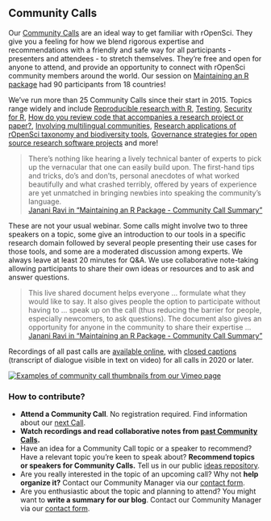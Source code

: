 ## Community Calls {#commcalls}


Our [Community Calls](https://ropensci.org/commcalls/) are an ideal way to get familiar with rOpenSci.
They give you a feeling for how we blend rigorous expertise and recommendations with a friendly and safe way for all participants - presenters and attendees - to stretch themselves. 
They're free and open for anyone to attend, and provide an opportunity to connect with rOpenSci community members around the world. 
Our session on [Maintaining an R package](https://ropensci.org/commcalls/2020-03-18/) had 90 participants from 18 countries!

We've run more than 25 Community Calls since their start in 2015. 
Topics range widely and include [Reproducible research with R](https://ropensci.org/commcalls/2019-07-30/), 
[Testing](https://ropensci.org/commcalls/2019-12-05/), 
[Security for R](https://ropensci.org/commcalls/2019-05-07/), 
[How do you review code that accompanies a research project or paper?](https://ropensci.org/commcalls/2018-10-16/), 
[Involving multilingual communities](https://ropensci.org/commcalls/2019-06-28/), 
[Research applications of rOpenSci taxonomy and biodiversity tools](https://ropensci.org/commcalls/2019-03-27/), 
[Governance strategies for open source research software projects](https://ropensci.org/commcalls/2018-12-18/) and more!

> There's nothing like hearing a lively technical banter of experts to pick up the vernacular that one can easily build upon. 
> The first-hand tips and tricks, do's and don'ts, personal anecdotes of what worked beautifully and what crashed terribly, 
> offered by years of experience are yet unmatched in bringing newbies into speaking the community's language.
> <br>
> [Janani Ravi in "Maintaining an R Package - Community Call Summary"](https://ropensci.org/blog/2020/07/14/commcall-maintaining-pkg/)

These are not your usual webinar. 
Some calls might involve two to three speakers on a topic, 
some give an introduction to our tools in a specific research domain followed by several people presenting their use cases for those tools, 
and some are a moderated discussion among experts. 
We always leave at least 20 minutes for Q&A. 
We use collaborative note-taking allowing participants to share their own ideas or resources and to ask and answer questions. 

> This live shared document helps everyone ... formulate what they would like to say. 
> It also gives people the option to participate without having to ... speak up on the call 
> (thus reducing the barrier for people, especially newcomers, to ask questions). 
> The document also gives an opportunity for anyone in the community to share their expertise ...
> <br>
> [Janani Ravi in "Maintaining an R Package - Community Call Summary"](https://ropensci.org/blog/2020/07/14/commcall-maintaining-pkg/)

Recordings of all past calls are [available online](https://vimeo.com/ropensci), 
with [closed captions](https://ropensci.org/blog/2020/07/15/subtitles/) 
(transcript of dialogue visible in text on video) for all calls in 2020 or later.

<!-- 
To get composite image:
- Go to https://vimeo.com/ropensci
- Using your browsers dev tools, Inspect the element of a video thumbnail
- Set the outermost div (clip__wrapper) which has a width of 50% to 25%
- Change the attribute "padding-left" of the outermost div of the EVEN thumbnails to "padding-right"
- Zoom to the appropriate size
- Use GIMP > Create > Screenshot to take the screen shot
(If Vimeo changes any stylings, this may all change!)
-->

[![Examples of community call thumbnails from our Vimeo page](images/comm_calls_2020-08.png "Examples of community call thumbnails from our Vimeo page")](https://vimeo.com/ropensci)

### How to contribute? 

*   **Attend a Community Call**. No registration required. 
    Find information about our [next Call](https://ropensci.org/commcalls/). 
*   **Watch recordings and read collaborative notes from [past Community Calls](https://ropensci.org/commcalls/).**
*   Have an idea for a Community Call topic or a speaker to recommend? 
    Have a relevant topic you're keen to speak about? 
    **Recommend topics or speakers for Community Calls.** 
    Tell us in our public [ideas repository](https://github.com/ropensci-org/community-calls).
*   Are you really interested in the topic of an upcoming call? Why not **help organize it?** 
    Contact our Community Manager via our [contact form](https://ropensci.org/contact/).
*   Are you enthusiastic about the topic and planning to attend? 
    You might want to **write a summary for our blog**. 
    Contact our Community Manager via our [contact form](https://ropensci.org/contact/).

